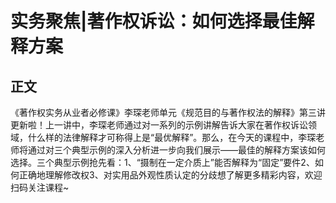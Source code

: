 # 实务聚焦|著作权诉讼：如何选择最佳解释方案
## 正文
《著作权实务从业者必修课》李琛老师单元《规范目的与著作权法的解释》第三讲更新啦！上一讲中，李琛老师通过对一系列的示例讲解告诉大家在著作权诉讼领域，什么样的法律解释才可称得上是“最优解释”。那么，在今天的课程中，李琛老师将通过对三个典型示例的深入分析进一步向我们展示——最佳的解释方案该如何选择。三个典型示例抢先看：1、“摄制在一定介质上”能否解释为“固定”要件2、如何正确地理解修改权3、对实用品外观性质认定的分歧想了解更多精彩内容，欢迎扫码关注课程~